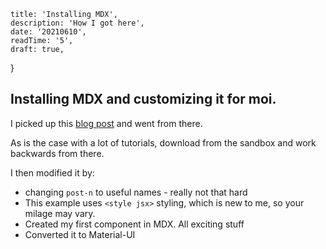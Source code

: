 
    title: 'Installing MDX',
    description: 'How I got here',
    date: '20210610',
    readTime: '5',
	draft: true,
}


## Installing MDX and customizing it for moi.

I picked up this [blog post](https://www.smashingmagazine.com/2020/09/build-blog-nextjs-mdx/) and went from there.

As is the case with a lot of <Tutorial>tutorials</Tutorial>, download from the sandbox and work backwards from there.

I then modified it by:
 - changing `post-n` to useful names - really not that hard
 - This example uses `<style jsx>` styling, which is new to me, so your milage may vary.
 - Created my first component in MDX. All exciting stuff
 - Converted it to Material-UI
